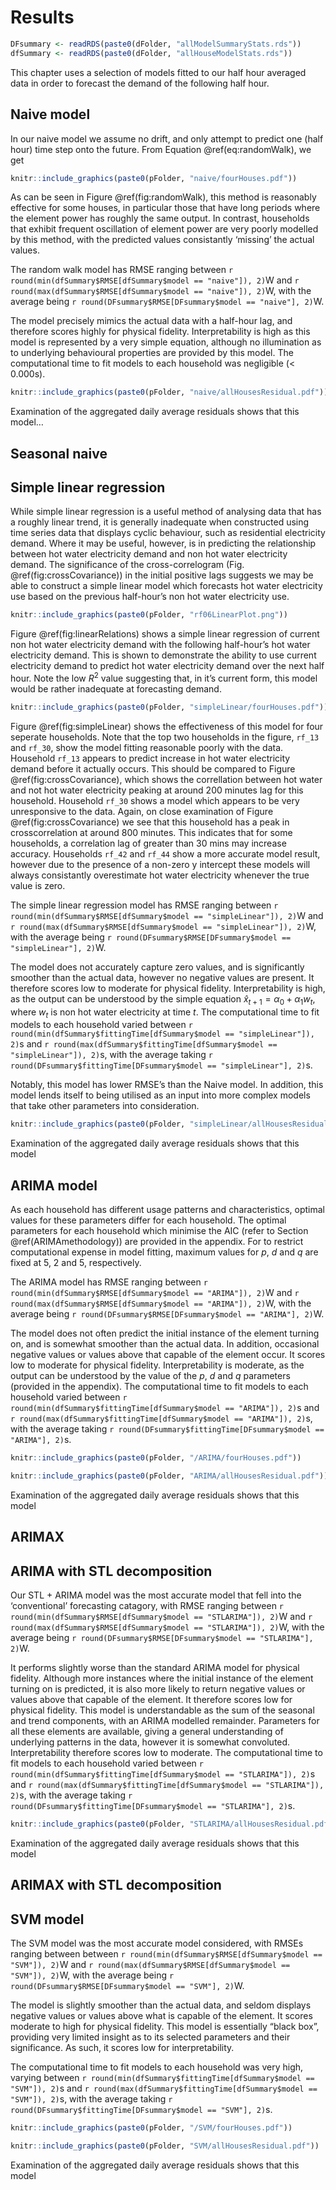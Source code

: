 # Results {#results}
<!--
This chunk was necessary when using python for some models, however it is probably no longer necessary
```r
knitr::opts_chunk$set(echo=TRUE, engine.path = list(python = '/anaconda/bin/python'))
```
-->

```r
DFsummary <- readRDS(paste0(dFolder, "allModelSummaryStats.rds"))
dfSummary <- readRDS(paste0(dFolder, "allHouseModelStats.rds"))
```
This chapter uses a selection of models fitted to our half hour averaged data in order to forecast the demand of the following half hour.

## Naive model

In our naive model we assume no drift, and only attempt to predict one (half hour) time step onto the future. From Equation \@ref(eq:randomWalk), we get 
\begin{equation}
\hat x_{t+1} = x_t .
\end{equation}

```r
knitr::include_graphics(paste0(pFolder, "naive/fourHouses.pdf"))
```

As can be seen in Figure \@ref(fig:randomWalk), this method is reasonably effective for some houses, in particular those that have long periods where the element power has roughly the same output. In contrast, households that exhibit frequent oscillation of element power are very poorly modelled by this method, with the predicted values consistantly 'missing' the actual values.

The random walk model has RMSE ranging between `r round(min(dfSummary$RMSE[dfSummary$model == "naive"]), 2)`W and `r round(max(dfSummary$RMSE[dfSummary$model == "naive"]), 2)`W, with the average being `r round(DFsummary$RMSE[DFsummary$model == "naive"], 2)`W.

The model precisely mimics the actual data with a half-hour lag, and therefore scores highly for physical fidelity. Interpretability is high as this model is represented by a very simple equation, although no illumination as to underlying behavioural properties are provided by this model. The computational time to fit models to each household was negligible (< 0.000s).

```r
knitr::include_graphics(paste0(pFolder, "naive/allHousesResidual.pdf"))
```

Examination of the aggregated daily average residuals shows that this model...

## Seasonal naive



## Simple linear regression

While simple linear regression is a useful method of analysing data that has a roughly linear trend, it is generally inadequate when constructed using time series data that displays cyclic behaviour, such as residential electricity demand.
Where it may be useful, however, is in predicting the relationship between hot water electricity demand and non hot water electricity demand.
The significance of the cross-correlogram (Fig. \@ref(fig:crossCovariance)) in the initial positive lags suggests we may be able to construct a simple linear model which forecasts hot water electricity use based on the previous half-hour's non hot water electricity use.

```r
knitr::include_graphics(paste0(pFolder, "rf06LinearPlot.png"))
```

Figure \@ref(fig:linearRelations) shows a simple linear regression of current non hot water electricity demand with the following half-hour's hot water electricity demand. This is shown to demonstrate the ability to use current electricity demand to predict hot water electricity demand over the next half hour. Note the low $R^2$ value suggesting that, in it's current form, this model would be rather inadequate at forecasting demand.

```r
knitr::include_graphics(paste0(pFolder, "simpleLinear/fourHouses.pdf"))
```
Figure \@ref(fig:simpleLinear) shows the effectiveness of this model for four seperate households. Note that the top two households in the figure, `rf_13` and `rf_30`, show the model fitting reasonable poorly with the data. 
Household `rf_13` appears to predict increase in hot water electricity demand before it actually occurs. 
This should be compared to Figure \@ref(fig:crossCovariance), which shows the correllation between hot water and not hot water electricity peaking at around 200 minutes lag for this household.
Household `rf_30` shows a model which appears to be very unresponsive to the data. Again, on close examination of Figure \@ref(fig:crossCovariance) we see that this household has a peak in crosscorrelation at around 800 minutes. 
This indicates that for some households, a correlation lag of greater than 30 mins may increase accuracy. 
Households `rf_42` and `rf_44` show a more accurate model result, however due to the presence of a non-zero y intercept these models will always consistantly overestimate hot water electricity whenever the true value is zero.

The simple linear regression model has RMSE ranging between `r round(min(dfSummary$RMSE[dfSummary$model == "simpleLinear"]), 2)`W and `r round(max(dfSummary$RMSE[dfSummary$model == "simpleLinear"]), 2)`W, with the average being `r round(DFsummary$RMSE[DFsummary$model == "simpleLinear"], 2)`W.

The model does not accurately capture zero values, and is significantly smoother than the actual data, however no negative values are present. It therefore scores low to moderate for physical fidelity. 
Interpretability is high, as the output can be understood by the simple equation $\hat x_{t+1} = \alpha_0 + \alpha_1 w_t$, where $w_t$ is non hot water electricity at time $t$.  The computational time to fit models to each household varied between `r round(min(dfSummary$fittingTime[dfSummary$model == "simpleLinear"]), 2)`s and `r round(max(dfSummary$fittingTime[dfSummary$model == "simpleLinear"]), 2)`s, with the average taking `r round(DFsummary$fittingTime[DFsummary$model == "simpleLinear"], 2)`s.

Notably, this model has lower RMSE's than the Naive model.
In addition, this model lends itself to being utilised as an input into more complex models that take other parameters into consideration. 

```r
knitr::include_graphics(paste0(pFolder, "simpleLinear/allHousesResidual.pdf"))
```

Examination of the aggregated daily average residuals shows that this model

## ARIMA model

As each household has different usage patterns and characteristics, optimal values for these parameters differ for each household.
The optimal parameters for each household which minimise the AIC (refer to Section \@ref(ARIMAmethodology)) are provided in the appendix. For to restrict computational expense in model fitting, maximum values for $p$, $d$ and $q$ are fixed at 5, 2 and 5, respectively.

The ARIMA model has RMSE ranging between `r round(min(dfSummary$RMSE[dfSummary$model == "ARIMA"]), 2)`W and `r round(max(dfSummary$RMSE[dfSummary$model == "ARIMA"]), 2)`W, with the average being `r round(DFsummary$RMSE[DFsummary$model == "ARIMA"], 2)`W.

The model does not often predict the initial instance of the element turning on, and is somewhat smoother than the actual data. In addition, occasional negative values or values above that capable of the element occur. It scores low to moderate for physical fidelity. 
Interpretability is moderate, as the output can be understood by the value of the $p$, $d$ and $q$ parameters (provided in the appendix). The computational time to fit models to each household varied between `r round(min(dfSummary$fittingTime[dfSummary$model == "ARIMA"]), 2)`s and `r round(max(dfSummary$fittingTime[dfSummary$model == "ARIMA"]), 2)`s, with the average taking `r round(DFsummary$fittingTime[DFsummary$model == "ARIMA"], 2)`s.

```r
knitr::include_graphics(paste0(pFolder, "/ARIMA/fourHouses.pdf"))
```

```r
knitr::include_graphics(paste0(pFolder, "ARIMA/allHousesResidual.pdf"))
```

Examination of the aggregated daily average residuals shows that this model

## ARIMAX

## ARIMA with STL decomposition

Our STL + ARIMA model was the most accurate model that fell into the 'conventional' forecasting catagory, with RMSE ranging between `r round(min(dfSummary$RMSE[dfSummary$model == "STLARIMA"]), 2)`W and `r round(max(dfSummary$RMSE[dfSummary$model == "STLARIMA"]), 2)`W, with the average being `r round(DFsummary$RMSE[DFsummary$model == "STLARIMA"], 2)`W.

It performs slightly worse than the standard ARIMA model for physical fidelity. Although more instances where the initial instance of the element turning on is predicted, it is also more likely to return negative values or values above that capable of the element. It therefore scores low for physical fidelity. 
This model is understandable as the sum of the seasonal and trend components, with an ARIMA modelled remainder. Parameters for all these elements are available, giving a general understanding of underlying patterns in the data, however it is somewhat convoluted. Interpretability therefore scores low to moderate. 
The computational time to fit models to each household varied between `r round(min(dfSummary$fittingTime[dfSummary$model == "STLARIMA"]), 2)`s and `r round(max(dfSummary$fittingTime[dfSummary$model == "STLARIMA"]), 2)`s, with the average taking `r round(DFsummary$fittingTime[DFsummary$model == "STLARIMA"], 2)`s.

```r
knitr::include_graphics(paste0(pFolder, "STLARIMA/allHousesResidual.pdf"))
```

Examination of the aggregated daily average residuals shows that this model

## ARIMAX with STL decomposition

## SVM model

The SVM model was the most accurate model considered, with RMSEs ranging between between `r round(min(dfSummary$RMSE[dfSummary$model == "SVM"]), 2)`W and `r round(max(dfSummary$RMSE[dfSummary$model == "SVM"]), 2)`W, with the average being `r round(DFsummary$RMSE[DFsummary$model == "SVM"], 2)`W.

The model is slightly smoother than the actual data, and seldom displays negative values or values above what is capable of the element. It scores moderate to high for physical fidelity. 
This model is essentially "black box", providing very limited insight as to its selected parameters and their significance. As such, it scores low for interpretability. 

The computational time to fit models to each household was very high, varying between `r round(min(dfSummary$fittingTime[dfSummary$model == "SVM"]), 2)`s and `r round(max(dfSummary$fittingTime[dfSummary$model == "SVM"]), 2)`s, with the average taking `r round(DFsummary$fittingTime[DFsummary$model == "SVM"], 2)`s. 

```r
knitr::include_graphics(paste0(pFolder, "/SVM/fourHouses.pdf"))
```

```r
knitr::include_graphics(paste0(pFolder, "SVM/allHousesResidual.pdf"))
```

Examination of the aggregated daily average residuals shows that this model
